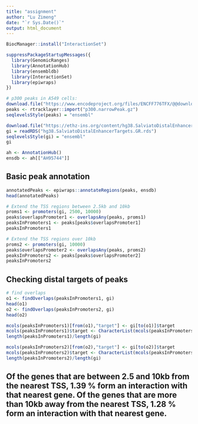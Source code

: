 ---
title: "assignment"
author: "Lu Zimeng"
date: "`r Sys.Date()`"
output: html_document
---
```{r}
BiocManager::install("InteractionSet")
```

```{r}
suppressPackageStartupMessages({
  library(GenomicRanges)
  library(AnnotationHub)
  library(ensembldb)
  library(InteractionSet)
  library(epiwraps)
})
```

```{r}
# p300 peaks in A549 cells:
download.file("https://www.encodeproject.org/files/ENCFF776TFX/@@download/ENCFF776TFX.bed.gz", "p300.narrowPeak.gz")
peaks <- rtracklayer::import("p300.narrowPeak.gz")
seqlevelsStyle(peaks) = "ensembl"
```

```{r}
download.file("https://ethz-ins.org/content/hg38.SalviatoDistalEnhancerTargets.GR.rds", "hg38.SalviatoDistalEnhancerTargets.GR.rds")
gi = readRDS("hg38.SalviatoDistalEnhancerTargets.GR.rds")
seqlevelsStyle(gi) = "ensembl"
gi
```


```{r}
ah <- AnnotationHub()
ensdb <- ah[["AH95744"]] 
```

## Basic peak annotation
```{r}
annotatedPeaks <- epiwraps::annotateRegions(peaks, ensdb)
head(annotatedPeaks)
```

```{r}
# Extend the TSS regions between 2.5kb and 10kb
proms1 <- promoters(gi, 2500, 10000)
peaks$overlapsPromoter1 <- overlapsAny(peaks, proms1)
peaksInPromoters1 <- peaks[peaks$overlapsPromoter1]
peaksInPromoters1 
```
```{r}
# Extend the TSS regions over 10kb
proms2 <- promoters(gi, 10000)
peaks$overlapsPromoter2 <- overlapsAny(peaks, proms2)
peaksInPromoters2 <- peaks[peaks$overlapsPromoter2]
peaksInPromoters2 
```
## Checking distal targets of peaks

```{r}
# find overlaps
o1 <- findOverlaps(peaksInPromoters1, gi)
head(o1)
o2 <- findOverlaps(peaksInPromoters2, gi)
head(o2)
```

```{r}
mcols(peaksInPromoters1)[from(o1),"target"] <- gi[to(o1)]$target
mcols(peaksInPromoters1)$target <- CharacterList(mcols(peaksInPromoters1)$target)
length(peaksInPromoters1)/length(gi)

```

```{r}
mcols(peaksInPromoters2)[from(o2),"target"] <- gi[to(o2)]$target
mcols(peaksInPromoters2)$target <- CharacterList(mcols(peaksInPromoters2)$target)
length(peaksInPromoters2)/length(gi)
```
## Of the genes that are between 2.5 and 10kb from the nearest TSS, 1.39 % form an interaction with that nearest gene. Of the genes that are more than 10kb away from the nearest TSS, 1.28 % form an interaction with that nearest gene.














